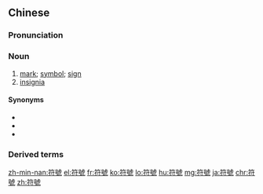 {{also|符号}}
==Chinese==
{{zh-forms|s=符号}}

===Pronunciation===
{{zh-pron
|m=fúhào
|c=fu4 hou6-2
|mn=hû-hō
|md=hù-hô̤
|cat=n
}}

===Noun===
{{zh-noun}}

# [[mark]]; [[symbol]]; [[sign]]
# [[insignia]]

====Synonyms====
* {{zh-l|標記}}
* {{zh-l|標誌}}
* {{zh-l|記號}}

===Derived terms===
{{zh-der|標點符號|分音符號|記錄符號|聲調符號|書寫符號|注音符號}}

{{zh-cat|Advanced}}

[[zh-min-nan:符號]]
[[el:符號]]
[[fr:符號]]
[[ko:符號]]
[[lo:符號]]
[[hu:符號]]
[[mg:符號]]
[[ja:符號]]
[[chr:符號]]
[[zh:符號]]
